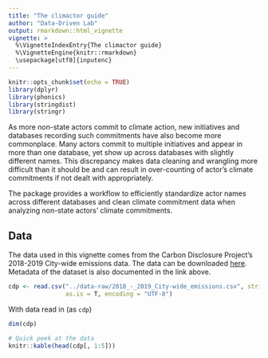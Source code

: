 ```yaml
---
title: "The climactor guide"
author: "Data-Driven Lab"
output: rmarkdown::html_vignette
vignette: >
  %\VignetteIndexEntry{The climactor guide}
  %\VignetteEngine{knitr::rmarkdown}
  \usepackage[utf8]{inputenc}
---
```


```r
knitr::opts_chunk$set(echo = TRUE)
library(dplyr)
library(phonics)
library(stringdist)
library(stringr)
```

As more non-state actors commit to climate action, new initiatives and databases recording such commitments have also become more commonplace. Many actors commit to multiple initiatives and appear in more than one database, yet show up across databases with slightly different names. This discrepancy makes data cleaning and wrangling more difficult than it should be and can result in over-counting of actor's climate commitments if not dealt with appropriately. 

The \code{climactor} package provides a workflow to efficiently standardize actor names across different databases and clean climate commitment data when analyzing non-state actors' climate commitments. 

## Data

The data used in this vignette comes from the Carbon Disclosure Project's 2018-2019 City-wide emissions data. The data can be downloaded [here](https://data.cdp.net/Emissions/2018-2019-City-wide-emissions/k7qn-m6i9). Metadata of the dataset is also documented in the link above. 

```r
cdp <- read.csv("../data-raw/2018_-_2019_City-wide_emissions.csv", stringsAsFactors = F,
                as.is = T, encoding = "UTF-8")
```

With data read in (as `cdp`)

``` r
dim(cdp)

# Quick peek at the data
knitr::kable(head(cdp[, 1:5]))
```

